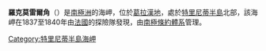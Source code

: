 {{unreferenced|time=2013-11-20T09:08:02+00:00}}
{{coord|63|33|S|58|56|W|display=title}}

'''羅克莫雷爾角'''（{{lang-en|Cape Roquemaurel}}）是[[南極洲|南極洲]]的海岬，位於[[葛拉漢地|葛拉漢地]]，處於[[特里尼蒂半島|特里尼蒂半島]]北部，該海岬在1837至1840年由[[法國|法國]]的探險隊發現，由[[南極條約體系|南極條約體系]]管理。

{{DEFAULTSORT:Cape Roquemaurel}}
[[Category:特里尼蒂半島海岬|Category:特里尼蒂半島海岬]]


{{TrinityPeninsula-geo-stub}}